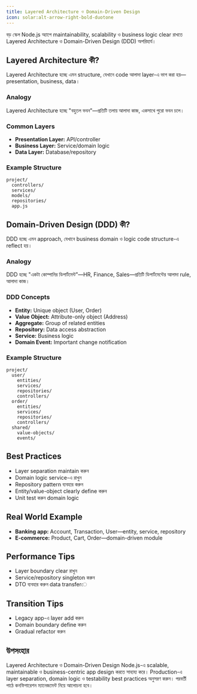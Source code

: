 ```yaml
---
title: Layered Architecture ও Domain-Driven Design
icon: solar:alt-arrow-right-bold-duotone
---
```


বড় স্কেল Node.js অ্যাপে maintainability, scalability ও business logic clear রাখতে Layered Architecture ও Domain-Driven Design (DDD) অপরিহার্য।

## Layered Architecture কী?

Layered Architecture হচ্ছে এমন structure, যেখানে code আলাদা layer-এ ভাগ করা হয়—presentation, business, data।

### Analogy
Layered Architecture হচ্ছে "বহুতল ভবন"—প্রতিটি তলায় আলাদা কাজ, একসাথে পুরো ভবন চলে।

### Common Layers
- **Presentation Layer:** API/controller
- **Business Layer:** Service/domain logic
- **Data Layer:** Database/repository

### Example Structure
```
project/
  controllers/
  services/
  models/
  repositories/
  app.js
```

## Domain-Driven Design (DDD) কী?

DDD হচ্ছে এমন approach, যেখানে business domain ও logic code structure-এ reflect হয়।

### Analogy
DDD হচ্ছে "একটা কোম্পানির ডিপার্টমেন্ট"—HR, Finance, Sales—প্রতিটি ডিপার্টমেন্টের আলাদা rule, আলাদা কাজ।

### DDD Concepts
- **Entity:** Unique object (User, Order)
- **Value Object:** Attribute-only object (Address)
- **Aggregate:** Group of related entities
- **Repository:** Data access abstraction
- **Service:** Business logic
- **Domain Event:** Important change notification

### Example Structure
```
project/
  user/
    entities/
    services/
    repositories/
    controllers/
  order/
    entities/
    services/
    repositories/
    controllers/
  shared/
    value-objects/
    events/
```

## Best Practices
- Layer separation maintain করুন
- Domain logic service-এ রাখুন
- Repository pattern ব্যবহার করুন
- Entity/value-object clearly define করুন
- Unit test করুন domain logic

## Real World Example
- **Banking app:** Account, Transaction, User—entity, service, repository
- **E-commerce:** Product, Cart, Order—domain-driven module

## Performance Tips
- Layer boundary clear রাখুন
- Service/repository singleton করুন
- DTO ব্যবহার করুন data transferে

## Transition Tips
- Legacy app-এ layer add করুন
- Domain boundary define করুন
- Gradual refactor করুন

## উপসংহার

Layered Architecture ও Domain-Driven Design Node.js-এ scalable, maintainable ও business-centric app design করতে সাহায্য করে। Production-এ layer separation, domain logic ও testability best practices অনুসরণ করুন। পরবর্তী পাঠে কনফিগারেশন ম্যানেজমেন্ট নিয়ে আলোচনা হবে।
